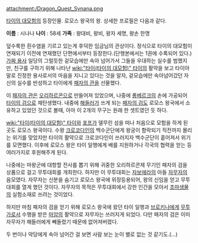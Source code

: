 attachment:/Dragon_Quest_Synana.png

[[타이의 대모험]]의 등장인물. 로모스 왕국의 왕. 상세한 프로필은 다음과 같다.

'''이름''' : 시나나 '''나이''' : 58세
'''가족''' : 왕대비, 왕비, 왕자 세명, 왕손 한명

덮수룩한 흰수염을 기르고 있는게 후덕한 임금님의 관상이다. 정식으로 타이의 대모험이 연재되기 이전에 연재했던 단편에서부터 등장한다.(단행본에서는 1권에 수록되어 있다.) [[가짜 용사]] 일당의 그럴듯한 겉모습에만 속아 넘어가서 그들을 우대하는 실수를 범했지만, 친구를 구하기 위해 나타난 [[wiki:"타이(타이의 대모험)" 타이]]의 활약을 보고 타이야 말로 진정한 용사로서의 마음을 지니고 있다는 것을 알자, 겉모습에만 속아넘어갔던 자신의 실수를 반성하고 타이에게 [[패자의 관]]을 선물했다.

이 [[패자의 관]]은 [[오리하르콘]]으로 만들어져 있었으며, 나중에 [[롱베르크]]의 손에 가공되어 [[타이의 검]]으로 재탄생했다. 내중에 [[해들러]]가 쓰게 되는 [[패자의 검]]도 로모스 왕국에서 소유하고 있었던 것으로 볼때, 아마 이 2개의 무구는 원래 한 셋트였던 듯 하다.

[[wiki:"타이(타이의 대모험)" 타이]]와 [[포프]]가 델무린 섬을 떠나 처음으로 모험을 하게 된 곳도 로모스 왕국이다. 수왕 [[크로코다인]]의 백수군단에게 왕궁이 함락되기 직전까지 몰리는 위기를 맞았지만 타이의 활약으로 크로코다인이 쓰러지자 백수군단이 흩어져서 위기를 모면했다. 이후에 로모스 왕은 타이 일행에게 배를 지원하거나 각국의 협력을 얻는 등 여러가지로 후원해주게 된다.

나중에는 마왕군에 대항할 전사를 뽑기 위해 귀중한 오리하르콘제 무기인 패자의 검을 상품으로 걸고 무투대회를 개최한다. 하지만 이 무투대회는 [[자보에라]]의 아들 [[자무자]]의 음모였다. 자무자는 신분을 숨기고 로모스 왕국에 위장등용되어, 왕의 신임을 얻고 무투대회를 열게 했던 것이다. 자무자의 목적은 무투대회에서 강한 인간을 모아서 [[초마생물]]의 실험소재로 쓰려는 것이었다.

하지만 마침 패자의 검을 얻기 위해 로모스 왕국에 왔던 타이 일행과 [[브로키나]]에게 [[무투가]]로서 수행을 받은 [[마암]]의 활약으로 자무자는 쓰러지게 되었다. 다만 패자의 검은 이미 자무자가 해들러에게 빼돌렸기 때문에 없어져버렸다.

두 번이나 악당에게 속아 넘어간 걸 보면 사람 보는 눈이 별로 없는 것 같기도.(…)
